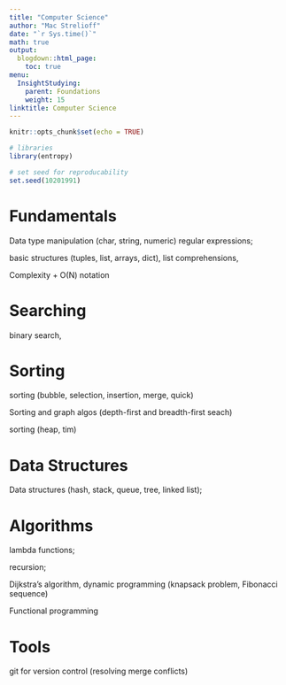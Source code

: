 ```yaml
---
title: "Computer Science"
author: "Mac Strelioff"
date: "`r Sys.time()`"
math: true
output:
  blogdown::html_page:
    toc: true
menu:
  InsightStudying:
    parent: Foundations
    weight: 15
linktitle: Computer Science
---
```


```r
knitr::opts_chunk$set(echo = TRUE)

# libraries
library(entropy)

# set seed for reproducability
set.seed(10201991)
```

# Fundamentals

Data type manipulation (char, string, numeric) regular expressions; 

basic structures (tuples, list, arrays, dict), list comprehensions, 

Complexity + O(N) notation

# Searching

binary search, 

# Sorting

sorting (bubble, selection, insertion, merge, quick)

Sorting and graph algos (depth-first and breadth-first seach)

sorting (heap, tim)

# Data Structures

Data structures (hash, stack, queue, tree, linked list); 

# Algorithms

lambda functions;

recursion; 

Dijkstra's algorithm, dynamic programming (knapsack problem, Fibonacci sequence)

Functional programming

# Tools

git for version control (resolving merge conflicts)















